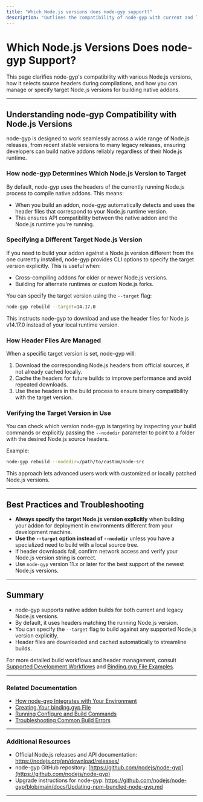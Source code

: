 ```yaml
---
title: "Which Node.js versions does node-gyp support?"
description: "Outlines the compatibility of node-gyp with current and legacy Node.js releases. Informs users how node-gyp selects headers and how to check or specify target Node.js versions during module compilation."
---
```


# Which Node.js Versions Does node-gyp Support?

This page clarifies node-gyp's compatibility with various Node.js versions, how it selects source headers during compilations, and how you can manage or specify target Node.js versions for building native addons.

---

## Understanding node-gyp Compatibility with Node.js Versions

node-gyp is designed to work seamlessly across a wide range of Node.js releases, from recent stable versions to many legacy releases, ensuring developers can build native addons reliably regardless of their Node.js runtime.

### How node-gyp Determines Which Node.js Version to Target

By default, node-gyp uses the headers of the currently running Node.js process to compile native addons. This means:

- When you build an addon, node-gyp automatically detects and uses the header files that correspond to your Node.js runtime version.
- This ensures API compatibility between the native addon and the Node.js runtime you're running.

### Specifying a Different Target Node.js Version

If you need to build your addon against a Node.js version different from the one currently installed, node-gyp provides CLI options to specify the target version explicitly. This is useful when:

- Cross-compiling addons for older or newer Node.js versions.
- Building for alternate runtimes or custom Node.js forks.

You can specify the target version using the `--target` flag:

```bash
node-gyp rebuild --target=14.17.0
```

This instructs node-gyp to download and use the header files for Node.js v14.17.0 instead of your local runtime version.

### How Header Files Are Managed

When a specific target version is set, node-gyp will:

1. Download the corresponding Node.js headers from official sources, if not already cached locally.
2. Cache the headers for future builds to improve performance and avoid repeated downloads.
3. Use these headers in the build process to ensure binary compatibility with the target version.

### Verifying the Target Version in Use

You can check which version node-gyp is targeting by inspecting your build commands or explicitly passing the `--nodedir` parameter to point to a folder with the desired Node.js source headers.

Example:

```bash
node-gyp rebuild --nodedir=/path/to/custom/node-src
```

This approach lets advanced users work with customized or locally patched Node.js versions.

---

## Best Practices and Troubleshooting

- **Always specify the target Node.js version explicitly** when building your addon for deployment in environments different from your development machine.
- **Use the `--target` option instead of `--nodedir`** unless you have a specialized need to build with a local source tree.
- If header downloads fail, confirm network access and verify your Node.js version string is correct.
- Use `node-gyp` version 11.x or later for the best support of the newest Node.js versions.

---

## Summary

- node-gyp supports native addon builds for both current and legacy Node.js versions.
- By default, it uses headers matching the running Node.js version.
- You can specify the `--target` flag to build against any supported Node.js version explicitly.
- Header files are downloaded and cached automatically to streamline builds.

For more detailed build workflows and header management, consult [Supported Development Workflows](https://nodejs.org/docs/node-gyp/overview/core-concepts-and-architecture/supported-workflows) and [Binding.gyp File Examples](https://nodejs.org/docs/node-gyp/faq/common-questions/binding-gyp-file).

---

### Related Documentation

- [How node-gyp Integrates with Your Environment](https://nodejs.org/docs/node-gyp/overview/integration-and-ecosystem/integration-with-environments)
- [Creating Your binding.gyp File](https://nodejs.org/docs/node-gyp/getting-started/first-build-validation/creating-binding-gyp)
- [Running Configure and Build Commands](https://nodejs.org/docs/node-gyp/getting-started/first-build-validation/running-configure-build-commands)
- [Troubleshooting Common Build Errors](https://nodejs.org/docs/node-gyp/guides/real-world-scenarios/common-errors-troubleshooting)

---

### Additional Resources

- Official Node.js releases and API documentation: https://nodejs.org/en/download/releases/
- node-gyp GitHub repository: [https://github.com/nodejs/node-gyp](https://github.com/nodejs/node-gyp)
- Upgrade instructions for node-gyp: https://github.com/nodejs/node-gyp/blob/main/docs/Updating-npm-bundled-node-gyp.md

---